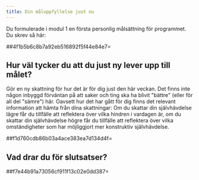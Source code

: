 ```yaml
---
title: Din måluppfyllelse just nu
---
```


Du formulerade i modul 1 en första personlig målsättning för programmet.
Du skrev så här:

##4f1b5b6c8b7a92eb516892f5f44e84e7=

## Hur väl tycker du att du just ny lever upp till målet?

Gör en ny skattning för hur det är för dig just den här veckan. Det
finns inte någon inbyggd förväntan på att saker och ting ska ha blivit
\"bättre\" (eller för all del \"sämre\") här. Oavsett hur det har gått
för dig finns det relevant information att hämta från dina skattningar:
Om du skattar din självhävdelse lägre får du tillfälle att reflektera
över vilka hindren i vardagen är, om du skattar din självhävdelse högre
får du tillfälle att reflektera över vilka omständigheter som har
möjliggjort mer konstruktiv självhävdelse.

##f1d760cdb86b03a4ace383ea7d134d4f=

## Vad drar du för slutsatser?

##f7e44b91a73056cf911f13c02e0dd387=
